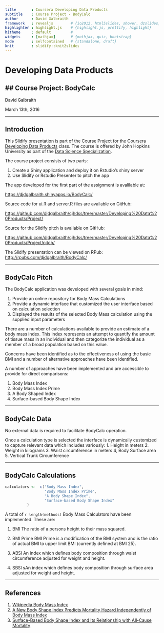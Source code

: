 ```yaml
---
title       : Coursera Developing Data Products
subtitle    : Course Project - BodyCalc
author      : David Galbraith
framework   : revealjs        # {io2012, html5slides, shower, dzslides, ...}
highlighter : highlight.js    # {highlight.js, prettify, highlight}
hitheme     : default         # 
widgets     : [mathjax]       # {mathjax, quiz, bootstrap}
mode        : selfcontained   # {standalone, draft}
knit        : slidify::knit2slides
---
```


<style>
.reveal h1 {
    font-size: 2em;
    color: #ffffff;
    text-align: left;
    padding-bottom: 10px;
    font-family: Verdana, sans-serif;
}

.reveal h2 {
    font-size: 1.5em;
    color: #ffffff;
    text-align: left;
    padding-bottom: 10px;
    font-family: Verdana, sans-serif;
}

.reveal p {
    font-size: 0.75em;
    color: #ffffff;
    text-align: left;
    padding-bottom: 10px;
    font-family: Verdana, sans-serif;
}

.reveal span.accent {
    color: #13DAEC;
}

.reveal ol {
    padding-bottom: 20px;
}

.reveal ol li {
    font-size: 0.7em;
    margin-left: 0px;
    color: #ffffff;
    text-align: left;
    padding-bottom: 5px;
    font-family: Verdana, sans-serif;
}

img {     
  width: 700px; 
  height: 445px;
}
</style>

# Developing Data Products
## Course Project: BodyCalc
-------------------------------------

David Galbraith

March 13th, 2016

---

## Introduction
This [Slidify](http://slidify.org) presentation is part of the Course Project for the [Coursera Developing Data Products](https://www.coursera.org/learn/data-products) class.  The course is offered by John Hopkins University as part of the [Data Science Specialization](https://www.coursera.org/specializations/jhu-data-science).

The course project consists of two parts:

1. Create a Shiny application and deploy it on Rstudio's shiny server
2. Use Slidify or Rstudio Presenter to pitch the app

The app developed for the first part of the assignment is avalilable at:

[https://djdgalbraith.shinyapps.io/BodyCalc/](https://djdgalbraith.shinyapps.io/BodyCalc/)

Source code for ui.R and server.R files are available on GitHub:

[https://github.com/djdgalbraith/cjhdss/tree/master/Developing%20Data%20Products/Project/](https://github.com/djdgalbraith/cjhdss/tree/master/Developing%20Data%20Products/Project/)

Source for the Slidify pitch is available on GitHub:

[https://github.com/djdgalbraith/cjhdss/tree/master/Developing%20Data%20Products/Project/pitch/](https://github.com/djdgalbraith/cjhdss/tree/master/Developing%20Data%20Products/Project/pitch/)

The Slidify presentation can be viewed on RPub:
[http://rpubs.com/djdgalbraith/BodyCalc/](http://rpubs.com/djdgalbraith/BodyCalc)


---

## BodyCalc Pitch

The BodyCalc application was developed with several goals in mind:

1. Provide an online repository for Body Mass Calculations
2. Provide a dynamic interface that customized the user interface based on calculation selection
3. Displayed the results of the selected Body Mass calculation using the supplied input parameters

There are a number of calculations available to provide an estimate of a body mass index.  This index represents an attempt to quantify the amount of tissue mass in an individual and then categorize the individual as a member of a broad population based on this value.

Concerns have been identified as to the effectiveness of using the basic BMI and a number of alternative approaches have been identified.

A number of approaches have been implemented and are accessible to provide for direct comparisons:

1. Body Mass Index
2. Body Mass Index Prime
3. A Body Shaped Index
4. Surface-based Body Shape Index
 
---

## BodyCalc Data

No external data is required to facilitate BodyCalc operation.

Once a calculation type is selected the interface is dynamically customized to capture relevant data which includes variously:
1. Height in meters
2. Weight in kilograms
3. Waist circumference in meters
4, Body Surface area
5. Vertical Trunk Circumference

---

## BodyCalc Calculations

```r
calculators <-  c("Body Mass Index",
                  "Body Mass Index Prime",
                  "A Body Shape Index",
                  "Surface-based Body Shape Index"
          )
````

A total of `r length(methods)` Body Mass Calculators have been implemented.  These are:

1. BMI
The ratio of a persons height to their mass squared.

2.  BMI Prime
BMI Prime is a modification of the BMI system and is the ratio of actual BMI to upper limit BMI (currently defined at BMI 25). 

3. ABSI
An index which defines body composition through waist circumference adjusted for weight and height.

4. SBSI
sAn index which defines body composition  through surface area adjusted for weight and height.

---

## References

1. [Wikipedia Body Mass Index](https://en.wikipedia.org/wiki/Body_mass_index)
2. [A New Body Shape Index Predicts Mortality Hazard Independently of Body Mass Index](http://www.ncbi.nlm.nih.gov/pmc/articles/PMC3399847/)
3. [Surface-Based Body Shape Index and Its Relationship with All-Cause Mortality](http://journals.plos.org/plosone/article?id=10.1371/journal.pone.0144639)

